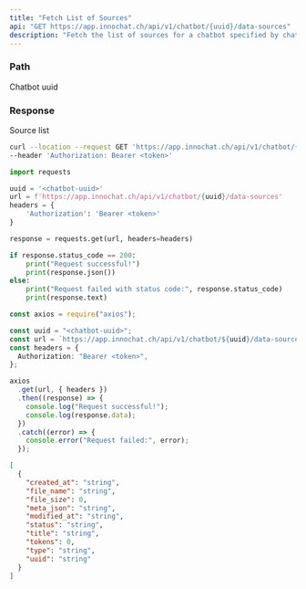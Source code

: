 ```yaml
---
title: "Fetch List of Sources"
api: "GET https://app.innochat.ch/api/v1/chatbot/{uuid}/data-sources"
description: "Fetch the list of sources for a chatbot specified by chatbot uuid"
---
```


### Path

<ParamField path="uuid" type="string" required>
  Chatbot uuid
</ParamField>

### Response

<ResponseField name="" type="object[]">
  Source list
  <Expandable title="Source properties">
    <ResponseField name="uuid" type="string" />
    <ResponseField name="created_at" type="string" />
    <ResponseField name="modified_at" type="string" />
    <ResponseField name="title" type="string" />
    <ResponseField name="tokens" type="string" />
    <ResponseField name="file_size" type="string" />
    <ResponseField name="file_name" type="string" />
    <ResponseField name="type" type="string" />
    <ResponseField name="status" type="string" />
    <ResponseField name="meta_json" type="string" />
  </Expandable>
</ResponseField>

<RequestExample>

```bash Curl
curl --location --request GET 'https://app.innochat.ch/api/v1/chatbot/{uuid}/data-sources' \
--header 'Authorization: Bearer <token>'
```

```py Python
import requests

uuid = '<chatbot-uuid>'
url = f'https://app.innochat.ch/api/v1/chatbot/{uuid}/data-sources'
headers = {
    'Authorization': 'Bearer <token>'
}

response = requests.get(url, headers=headers)

if response.status_code == 200:
    print("Request successful!")
    print(response.json())
else:
    print("Request failed with status code:", response.status_code)
    print(response.text)
```

```ts JavaScript
const axios = require("axios");

const uuid = "<chatbot-uuid>";
const url = `https://app.innochat.ch/api/v1/chatbot/${uuid}/data-sources`;
const headers = {
  Authorization: "Bearer <token>",
};

axios
  .get(url, { headers })
  .then((response) => {
    console.log("Request successful!");
    console.log(response.data);
  })
  .catch((error) => {
    console.error("Request failed:", error);
  });
```

</RequestExample>

<ResponseExample>

```json Response
[
  {
    "created_at": "string",
    "file_name": "string",
    "file_size": 0,
    "meta_json": "string",
    "modified_at": "string",
    "status": "string",
    "title": "string",
    "tokens": 0,
    "type": "string",
    "uuid": "string"
  }
]
```

</ResponseExample>
